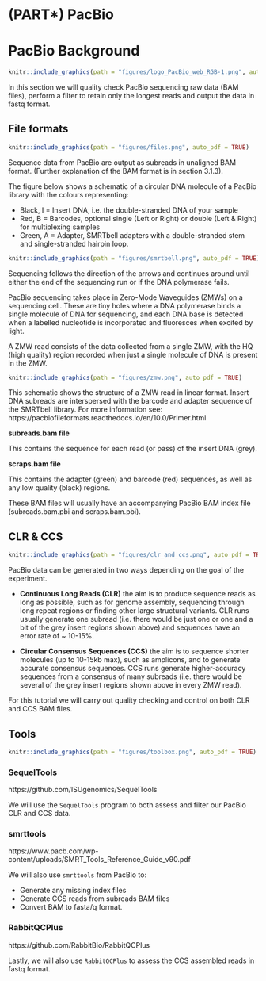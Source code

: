 # (PART\*) PacBio {.unnumbered}

# PacBio Background {#pb}

```r
knitr::include_graphics(path = "figures/logo_PacBio_web_RGB-1.png", auto_pdf = TRUE)
``` 

In this section we will quality check PacBio sequencing raw data (BAM files), perform a filter to retain only the longest reads and output the data in fastq format.

## File formats
```r
knitr::include_graphics(path = "figures/files.png", auto_pdf = TRUE)
``` 

Sequence data from PacBio are output as subreads in unaligned BAM format. (Further explanation of the BAM format is in section 3.1.3).

The figure below shows a schematic of a circular DNA molecule of a PacBio library with the colours representing:

- Black, I = Insert DNA, i.e\. the double-stranded DNA of your sample
- Red, B = Barcodes, optional single (Left or Right) or double (Left & Right) for multiplexing samples
- Green, A = Adapter, SMRTbell adapters with a double-stranded stem and single-stranded hairpin loop.

```r
knitr::include_graphics(path = "figures/smrtbell.png", auto_pdf = TRUE)
``` 

Sequencing follows the direction of the arrows and continues around until either the end of the sequencing run or if the DNA polymerase fails.

PacBio sequencing takes place in Zero-Mode Waveguides (ZMWs) on a sequencing cell. These are tiny holes where a DNA polymerase binds a single molecule of DNA for sequencing, and each DNA base is detected when a labelled nucleotide is incorporated and fluoresces when excited by light.

A ZMW read consists of the data collected from a single ZMW, with the HQ (high quality) region recorded when just a single molecule of DNA is present in the ZMW.

```r
knitr::include_graphics(path = "figures/zmw.png", auto_pdf = TRUE)
``` 

This schematic shows the structure of a ZMW read in linear format. Insert DNA subreads are interspersed with the barcode and adapter sequence of the SMRTbell library.
For more information see: https://pacbiofileformats.readthedocs.io/en/10.0/Primer.html

__subreads.bam file__

This contains the sequence for each read (or pass) of the insert DNA (grey).

__scraps.bam file__

This contains the adapter (green) and barcode (red) sequences, as well as any low quality (black) regions.

These BAM files will usually have an accompanying PacBio BAM index file (subreads.bam.pbi and scraps.bam.pbi).

## CLR & CCS
```r
knitr::include_graphics(path = "figures/clr_and_ccs.png", auto_pdf = TRUE)
``` 

PacBio data can be generated in two ways depending on the goal of the experiment.

- __Continuous Long Reads (CLR)__ the aim is to produce sequence reads as long as possible, such as for genome assembly, sequencing through long repeat regions or finding other large structural variants. CLR runs usually generate one subread (i.e\. there would be just one or one and a bit of the grey insert regions shown above) and sequences have an error rate of ~ 10-15%.

- __Circular Consensus Sequences (CCS)__ the aim is to sequence shorter molecules (up to 10-15kb max), such as amplicons, and to generate accurate consensus sequences. CCS runs generate higher-accuracy sequences from a consensus of many subreads (i.e\. there would be several of the grey insert regions shown above in every ZMW read).

For this tutorial we will carry out quality checking and control on both CLR and CCS BAM files.

## Tools
```r
knitr::include_graphics(path = "figures/toolbox.png", auto_pdf = TRUE)
``` 

### SequelTools

https://github.com/ISUgenomics/SequelTools

We will use the `SequelTools` program to both assess and filter our PacBio CLR and CCS data.

### smrttools

https://www.pacb.com/wp-content/uploads/SMRT_Tools_Reference_Guide_v90.pdf

We will also use `smrttools` from PacBio to:

- Generate any missing index files
- Generate CCS reads from subreads BAM files
- Convert BAM to fasta/q format.

### RabbitQCPlus

https://github.com/RabbitBio/RabbitQCPlus

Lastly, we will also use `RabbitQCPlus` to assess the CCS assembled reads in fastq format.